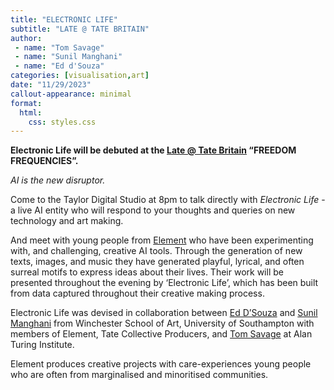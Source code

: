 ```yaml
---
title: "ELECTRONIC LIFE"
subtitle: "LATE @ TATE BRITAIN"
author: 
 - name: "Tom Savage"
 - name: "Sunil Manghani"
 - name: "Ed d'Souza"
categories: [visualisation,art]
date: "11/29/2023"
callout-appearance: minimal
format:
  html:
    css: styles.css
---
```


::: {.cleanbox}
**Electronic Life will be debuted at the [Late @ Tate Britain](https://www.tate.org.uk/whats-on/tate-britain/late-at-tate-britain) "FREEDOM FREQUENCIES".**


_AI is the new disruptor._ 

Come to the Taylor Digital Studio at 8pm to talk directly with _Electronic Life_ - a live AI entity who will respond to your thoughts and queries on new technology and art making.  

And meet with young people from [Element](https://www.elementproject.org) who have been experimenting with, and challenging, creative AI tools. Through the generation of new texts, images, and music they have generated playful, lyrical, and often surreal motifs to express ideas about their lives. Their work will be presented throughout the evening by ‘Electronic Life’, which has been built from data captured throughout their creative making process.  

Electronic Life was devised in collaboration between [Ed D’Souza](https://www.southampton.ac.uk/people/5x2phn/professor-ed-dsouza) and [Sunil Manghani](https://www.southampton.ac.uk/people/5x9xt9/professor-sunil-manghani) from Winchester School of Art, University of Southampton with members of Element, Tate Collective Producers, and [Tom Savage](https://sav.phd/about.html) at Alan Turing Institute. 

Element produces creative projects with care-experiences young people who are often from marginalised and minoritised communities.
:::



